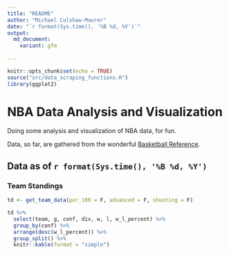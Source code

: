 ```yaml
---
title: "README"
author: "Michael Culshaw-Maurer"
date: "`r format(Sys.time(), '%B %d, %Y')`"
output: 
  md_document:
    variant: gfm
  
---
```


```r
knitr::opts_chunk$set(echo = TRUE)
source("src/data_scraping_functions.R")
library(ggplot2)
```

# NBA Data Analysis and Visualization

Doing some analysis and visualization of NBA data, for fun.

Data, so far, are gathered from the wonderful [Basketball Reference](https://www.basketball-reference.com/).

## Data as of `r format(Sys.time(), '%B %d, %Y')`

### Team Standings

```r
td <- get_team_data(per_100 = F, advanced = F, shooting = F)

td %>% 
  select(team, g, conf, div, w, l, w_l_percent) %>% 
  group_by(conf) %>% 
  arrange(desc(w_l_percent)) %>% 
  group_split() %>% 
  knitr::kable(format = "simple")
```

